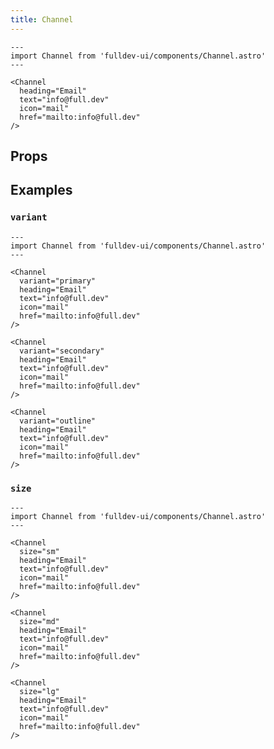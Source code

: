 ```yaml
---
title: Channel
---
```



```astro live
---
import Channel from 'fulldev-ui/components/Channel.astro'
---

<Channel
  heading="Email"
  text="info@full.dev"
  icon="mail"
  href="mailto:info@full.dev"
/>
```

## Props

<Props />

## Examples

### `variant`

```astro live
---
import Channel from 'fulldev-ui/components/Channel.astro'
---

<Channel
  variant="primary"
  heading="Email"
  text="info@full.dev"
  icon="mail"
  href="mailto:info@full.dev"
/>

<Channel
  variant="secondary"
  heading="Email"
  text="info@full.dev"
  icon="mail"
  href="mailto:info@full.dev"
/>

<Channel
  variant="outline"
  heading="Email"
  text="info@full.dev"
  icon="mail"
  href="mailto:info@full.dev"
/>
```

### `size`

```astro live
---
import Channel from 'fulldev-ui/components/Channel.astro'
---

<Channel
  size="sm"
  heading="Email"
  text="info@full.dev"
  icon="mail"
  href="mailto:info@full.dev"
/>

<Channel
  size="md"
  heading="Email"
  text="info@full.dev"
  icon="mail"
  href="mailto:info@full.dev"
/>

<Channel
  size="lg"
  heading="Email"
  text="info@full.dev"
  icon="mail"
  href="mailto:info@full.dev"
/>
```

